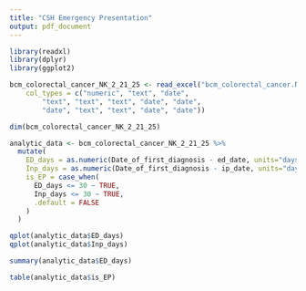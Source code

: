 ```yaml
---
title: "CSH Emergency Presentation"
output: pdf_document
---
```


```r
library(readxl)
library(dplyr)
library(ggplot2)
```


```r
bcm_colorectal_cancer_NK_2_21_25 <- read_excel("bcm_colorectal_cancer.NK.2.21.25.xlsx", 
    col_types = c("numeric", "text", "date", 
        "text", "text", "text", "date", "date", 
        "date", "text", "text", "date", "date"))
```

```r
dim(bcm_colorectal_cancer_NK_2_21_25)
```

```r
analytic_data <- bcm_colorectal_cancer_NK_2_21_25 %>% 
  mutate(
    ED_days = as.numeric(Date_of_first_diagnosis - ed_date, units="days"),
    Inp_days = as.numeric(Date_of_first_diagnosis - ip_date, units="days"),
    is_EP = case_when(
      ED_days <= 30 ~ TRUE,
      Inp_days <= 30 ~ TRUE,
      .default = FALSE
    )
  )

qplot(analytic_data$ED_days)
qplot(analytic_data$Inp_days)

summary(analytic_data$ED_days)

table(analytic_data$is_EP)
```

